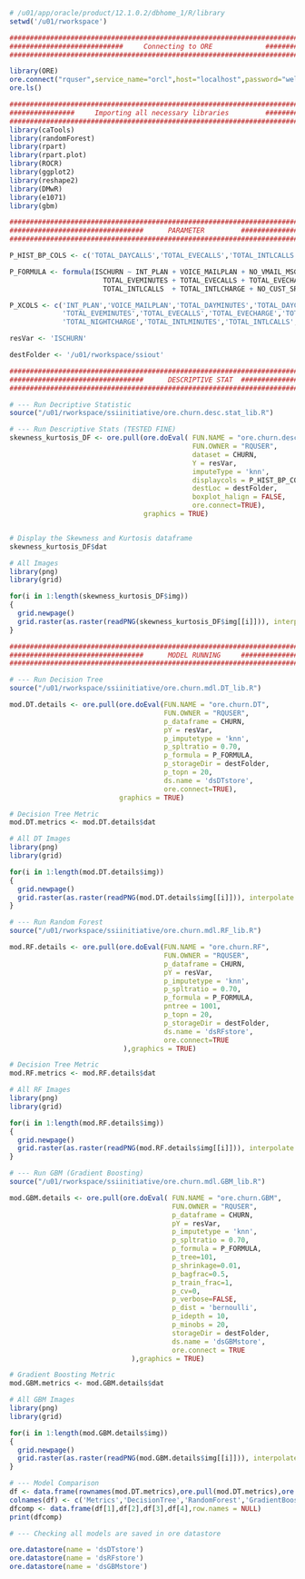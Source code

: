 ```r
# /u01/app/oracle/product/12.1.0.2/dbhome_1/R/library
setwd('/u01/rworkspace')
```

```r
########################################################################################
############################     Connecting to ORE             #########################
########################################################################################

library(ORE)
ore.connect("rquser",service_name="orcl",host="localhost",password="welcome1", all=TRUE)
ore.ls()

```
```r
########################################################################################
################     Importing all necessary libraries         #########################
########################################################################################
library(caTools)
library(randomForest)
library(rpart)
library(rpart.plot)
library(ROCR)
library(ggplot2)
library(reshape2)
library(DMwR)
library(e1071)
library(gbm)

```

```r
########################################################################################
#################################      PARAMETER         ###############################
########################################################################################

P_HIST_BP_COLS <- c('TOTAL_DAYCALLS','TOTAL_EVECALLS','TOTAL_INTLCALLS','NO_CUST_SRV_CALLS')

P_FORMULA <- formula(ISCHURN ~ INT_PLAN + VOICE_MAILPLAN + NO_VMAIL_MSG + TOTAL_DAYMINUTES + TOTAL_DAYCALLS + TOTAL_DAYCHARGE  + 
                       TOTAL_EVEMINUTES + TOTAL_EVECALLS + TOTAL_EVECHARGE  + TOTAL_NIGHTMINUTES + TOTAL_NIGHTCALLS + TOTAL_NIGHTCHARGE  + TOTAL_INTLMINUTES  + 
                       TOTAL_INTLCALLS  + TOTAL_INTLCHARGE + NO_CUST_SRV_CALLS)

P_XCOLS <- c('INT_PLAN','VOICE_MAILPLAN','TOTAL_DAYMINUTES','TOTAL_DAYCALLS','TOTAL_DAYCHARGE', 
             'TOTAL_EVEMINUTES','TOTAL_EVECALLS','TOTAL_EVECHARGE','TOTAL_NIGHTMINUTES','TOTAL_NIGHTCALLS',
             'TOTAL_NIGHTCHARGE','TOTAL_INTLMINUTES','TOTAL_INTLCALLS','TOTAL_INTLCHARGE','NO_CUST_SRV_CALLS')

resVar <- 'ISCHURN'

destFolder <- '/u01/rworkspace/ssiout'

```

```r

########################################################################################
#################################      DESCRIPTIVE STAT  ###############################
########################################################################################

# --- Run Decriptive Statistic
source("/u01/rworkspace/ssiinitiative/ore.churn.desc.stat_lib.R")

# --- Run Descriptive Stats (TESTED FINE)
skewness_kurtosis_DF <- ore.pull(ore.doEval( FUN.NAME = "ore.churn.desc_stat",
                                             FUN.OWNER = "RQUSER",
                                             dataset = CHURN,
                                             Y = resVar,
                                             imputeType = 'knn',
                                             displaycols = P_HIST_BP_COLS,
                                             destLoc = destFolder,
                                             boxplot_halign = FALSE,
                                             ore.connect=TRUE),
                                 graphics = TRUE)


# Display the Skewness and Kurtosis dataframe
skewness_kurtosis_DF$dat

# All Images
library(png)
library(grid)

for(i in 1:length(skewness_kurtosis_DF$img))
{
  grid.newpage()
  grid.raster(as.raster(readPNG(skewness_kurtosis_DF$img[[i]])), interpolate = TRUE)
}

```

```r

########################################################################################
#################################      MODEL RUNNING     ###############################
########################################################################################

# --- Run Decision Tree
source("/u01/rworkspace/ssiinitiative/ore.churn.mdl.DT_lib.R")

mod.DT.details <- ore.pull(ore.doEval(FUN.NAME = "ore.churn.DT",
                                      FUN.OWNER = "RQUSER",
                                      p_dataframe = CHURN,
                                      pY = resVar,
                                      p_imputetype = 'knn',
                                      p_spltratio = 0.70,
                                      p_formula = P_FORMULA,
                                      p_storageDir = destFolder,
                                      p_topn = 20,
                                      ds.name = 'dsDTstore',
                                      ore.connect=TRUE),
                           graphics = TRUE)

# Decision Tree Metric
mod.DT.metrics <- mod.DT.details$dat

# All DT Images
library(png)
library(grid)

for(i in 1:length(mod.DT.details$img))
{
  grid.newpage()
  grid.raster(as.raster(readPNG(mod.DT.details$img[[i]])), interpolate = TRUE)
}

```

```r

# --- Run Random Forest
source("/u01/rworkspace/ssiinitiative/ore.churn.mdl.RF_lib.R")

mod.RF.details <- ore.pull(ore.doEval(FUN.NAME = "ore.churn.RF",
                                      FUN.OWNER = "RQUSER",
                                      p_dataframe = CHURN,
                                      pY = resVar,
                                      p_imputetype = 'knn',
                                      p_spltratio = 0.70,
                                      p_formula = P_FORMULA,
                                      pntree = 1001,
                                      p_topn = 20,
                                      p_storageDir = destFolder,
                                      ds.name = 'dsRFstore',
                                      ore.connect=TRUE
                            ),graphics = TRUE)  

# Decision Tree Metric
mod.RF.metrics <- mod.RF.details$dat

# All RF Images
library(png)
library(grid)

for(i in 1:length(mod.RF.details$img))
{
  grid.newpage()
  grid.raster(as.raster(readPNG(mod.RF.details$img[[i]])), interpolate = TRUE)
}

```

```r

# --- Run GBM (Gradient Boosting)
source("/u01/rworkspace/ssiinitiative/ore.churn.mdl.GBM_lib.R")

mod.GBM.details <- ore.pull(ore.doEval( FUN.NAME = "ore.churn.GBM", 
                                        FUN.OWNER = "RQUSER",
                                        p_dataframe = CHURN,
                                        pY = resVar,
                                        p_imputetype = 'knn',
                                        p_spltratio = 0.70,
                                        p_formula = P_FORMULA,
                                        p_tree=101,
                                        p_shrinkage=0.01,
                                        p_bagfrac=0.5,
                                        p_train_frac=1,
                                        p_cv=0,
                                        p_verbose=FALSE,
                                        p_dist = 'bernoulli',
                                        p_idepth = 10,
                                        p_minobs = 20,
                                        storageDir = destFolder,
                                        ds.name = 'dsGBMstore',
                                        ore.connect = TRUE
                              ),graphics = TRUE)

# Gradient Boosting Metric
mod.GBM.metrics <- mod.GBM.details$dat

# All GBM Images
library(png)
library(grid)

for(i in 1:length(mod.GBM.details$img))
{
  grid.newpage()
  grid.raster(as.raster(readPNG(mod.GBM.details$img[[i]])), interpolate = TRUE)
}


```

```r

# --- Model Comparison
df <- data.frame(rownames(mod.DT.metrics),ore.pull(mod.DT.metrics),ore.pull(mod.RF.metrics),ore.pull(mod.GBM.metrics))
colnames(df) <- c('Metrics','DecisionTree','RandomForest','GradientBoostingTree')
dfcomp <- data.frame(df[1],df[2],df[3],df[4],row.names = NULL)
print(dfcomp)

```

```r

# --- Checking all models are saved in ore datastore

ore.datastore(name = 'dsDTstore')
ore.datastore(name = 'dsRFstore')
ore.datastore(name = 'dsGBMstore')

```





